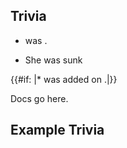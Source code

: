 ==Trivia==
<!--Real Life Trivia-->
*{{PAGENAME}} was {{{orderdate|ordered on some date,}}} {{{launchdate|launched on some date,}}}  {{{commisiondate|and commissioned on some date}}}.
*She was sunk {{{Sinkdate|On some date}}} {{{Sinklocation|off of somewhere}}} {{{sinkreason|for some reason}}}
{{{ExtraRealLifeTrivia}}}
<!--In-game trivia-->
{{{DateAdded=2}}}
{{#if: {{{DateAdded|}}}|*{{PAGENAME}} was added on {{{DateAdded}}}.|}}<!--This is supposed to be how conditionals work but IDK.-->

{{{KaiNiDate}}}
{{{Quests}}}
{{{ExtraGameTrivia}}}
<!--Other Appearances-->


<noinclude>
Docs go here.

==Example Trivia==